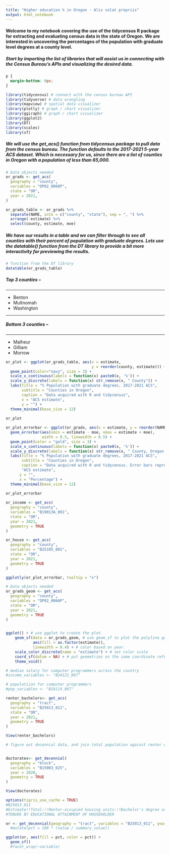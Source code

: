 ```yaml
---
title: "Higher education % in Oregon - Alis volat propriis"
output: html_notebook
---
```

#### Welcome to my notebook covering the use of the tidycensus R package for extracting and evaluating census data in the state of Oregon. We are interested in uncovering the percentages of the population with graduate level degrees at a county level. 

##### Start by importing the list of libraries that will assist us in connecting with the Census Bureau's APIs and visualizing the desired data. 
```css
p {
  margin-bottom: 0px;
}
```
```r
library(tidycensus) # connect with the census bureau API
library(tidyverse) # data wrangling
library(mapview) # spatial data visualizer
library(plotly) # graph / chart visualizer
library(ggiraph) # graph / chart visualizer
library(ggplot2)
library(DT)
library(scales)
library(sf)
```
##### We will use the get_acs() function from tidycensus package to pull data from the census bureau. The function defaults to the 2017-2021 5-year ACS dataset. Which is necessary for us, since there are a list of counties in Oregon with a population of less than 65,000. 
```r
# Data objects needed
or_grads <- get_acs(
  geography = "county",
  variables = "DP02_0066P", 
  state = "OR",
  year = 2021,
)

or_grads_table <- or_grads %>%
  separate(NAME, into = c("county", "state"), sep = ", ") %>%
  arrange(-estimate) %>%
  select(county, estimate, moe)
```
##### We have our results in a table and we can filter through to see all counties with their percent of population with graduate degrees. Lets use the datatable() function from the DT library to provide a bit more interactivity for previewing the results.
```r
# function from the DT library
datatable(or_grads_table)
```
##### Top 3 counties --
<hr />
* Benton
* Multnomah
* Washington

<hr />

##### Bottom 3 counties --
<hr />
* Malheur
* Gilliam
* Morrow
```r
or_plot <- ggplot(or_grads_table, aes(x = estimate,
                                      y = reorder(county, estimate))) + 
  geom_point(color="navy", size = 3) +
  scale_x_continuous(labels = function(x) paste0(x, '%')) +
  scale_y_discrete(labels = function(x) str_remove(x, " County")) +
  labs(title = "% Population with graduate degrees, 2017-2021 ACS",
       subtitle = "Counties in Oregon",
       caption = "Data acquired with R and tidycensus",
       x = "ACS estimate",
       y = "") +
  theme_minimal(base_size = 12)
  
or_plot
```
```r
or_plot_errorbar <- ggplot(or_grads, aes(x = estimate, y = reorder(NAME, estimate))) +
  geom_errorbar(aes(xmin = estimate - moe, xmax = estimate + moe), 
                width = 0.5, linewidth = 0.5) +
  geom_point(color = "gold", size = 3) +
  scale_x_continuous(labels = function(x) paste0(x, '%')) +
  scale_y_discrete(labels = function(x) str_remove(x, " County, Oregon|, Oregon")) +
  labs(title = "% Population with graduate degrees, 2017-2021 ACS",
       subtitle = "Counties in Oregon",
       caption = "Data acquired with R and tidycensus. Error bars represent margin of error around estimates.",
       "ACS estimate",
      y = "",
      x = "Percentage") +
  theme_minimal(base_size = 12)
  
or_plot_errorbar
```
```r
or_income <- get_acs(
  geography = "county",
  variables = "B19013A_001",
  state = "OR",
  year = 2021,
  geometry = TRUE
)
```
```r
or_house <- get_acs(
  geography = "county",
  variables = "B25105_001",
  state = "OR",
  year = 2021,
  geometry = TRUE
)


```
```r
ggplotly(or_plot_errorbar, tooltip = "x")

```

```r
# Data objects needed
or_grads_geom <- get_acs(
  geography = "county",
  variables = "DP02_0066P", 
  state = "OR",
  year = 2021,
  geometry = TRUE
)


ggplot() + # use ggplot to create the plot.
    geom_sf(data = or_grads_geom, # use geom_sf to plot the polyline geometry.
            aes(fill = as.factor(estimate)),
            linewidth = 0.4) + # color based on year.
    scale_color_discrete(name = "estimate") + # set color scale
    coord_sf(datum = NA) + # put geometries on the same coordinate reference system
    theme_void()
```
```r
# median salary for computer programmers across the country
#income_variables <- "B24121_067"

# populatiion for computer programmers
#pop_variables <- "B24114_067"

renter_bachelors<- get_acs(
  geography = "tract",
  variables = "B25013_011",
  state = "OR",
  year = 2021,
  geometry = TRUE
)

View(renter_bachelors)
```
```r

# figure out decennial data, and join total population against renter occupied housing number, find % across the country


doctorates<- get_decennial(
  geography = "block",
  variables = "B15003_025",
  year = 2020,
  geometry = TRUE
)

View(doctorates)
```
```r
options(tigris_use_cache = TRUE)
#B25013_011
#Estimate!!Total:!!Renter-occupied housing units:!!Bachelor's degree or higher
#TENURE BY EDUCATIONAL ATTAINMENT OF HOUSEHOLDER

or <- get_decennial(geography = "tract", variables = "B25013_011", year = 2020, state = "OR", geometry = TRUE)
  #mutate(pct = 100 * (value / summary_value))

ggplot(or, aes(fill = pct, color = pct)) +
  geom_sf() 
  #facet_wrap(~variable)
```